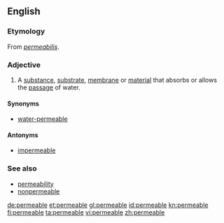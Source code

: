{{also|perméable}}
==English==

===Etymology===
From {{etyl|la}} ''[[permeabilis]]''.

===Adjective===
{{en-adj}}

# A [[substance]], [[substrate]], [[membrane]] or [[material]] that absorbs or allows the [[passage]] of water.

====Synonyms====
* [[water-permeable]]

====Antonyms====
* [[impermeable]]

===See also===
* [[permeability]]
* [[nonpermeable]]

[[de:permeable]]
[[et:permeable]]
[[gl:permeable]]
[[id:permeable]]
[[kn:permeable]]
[[fi:permeable]]
[[ta:permeable]]
[[vi:permeable]]
[[zh:permeable]]